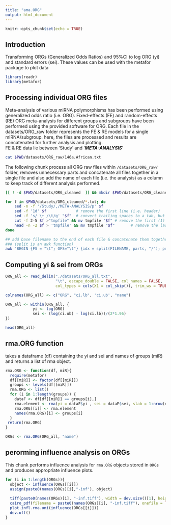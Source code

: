 ```yaml
---
title: "ama.ORG"
output: html_document
---
```


```r
knitr::opts_chunk$set(echo = TRUE)
```

## Introduction
Transforming ORGs (Generalized Odds Ratios) and 95%CI to log ORG (yi) and standard errors (sei). 
These values can be used with the metafor package to plot data


```r
library(readr)
library(metafor)
```

## Processing individual ORG files
Meta-analysis of various miRNA polymorphisms has been performed using generalized odds ratio (i.e. ORG). Fixed-effects (FE) and random-effects (RE) ORG meta-analysis for different groups and subgroups have been performed using the provided software for ORG. Each file in the datasets/ORG_raw folder represents the FE & RE models for a single miRNA/subgroup. here, the files are processed and results are concatenated for further analysis and plotting.  
FE & RE data lie between 'Study' and '***META-ANALYSIS***'

```bash
cat $PWD/datasets/ORG_raw/146a.African.txt
```

The following chunk process all ORG raw files within `/datasets/ORG_raw/` folder, removes unnecessary parts and concatenate all files together in a single file and also add the name of each file (i.e. the analysis) as a column to keep track of different analysis performed.

```bash
[[ ! -d $PWD/datasets/ORG_cleaned  ]] && mkdir $PWD/datasets/ORG_cleaned && cp $PWD/datasets/ORG_raw/*.txt $PWD/datasets/ORG_cleaned

for f in $PWD/datasets/ORG_cleaned/*.txt; do
    sed -n -f '/Study/,/META-ANALYSIS/p' $f
    sed -f '1d' $f             # remove the first line (i.e. header)
    sed -f 's/ \+ /\t/g' "$f"  # convert trailing spaces to a tab, but leave individual spaces intact
    cut -f 2-5 $f >"tmpfile" && mv tmpfile "$f" # remove the first (1) and the last (6) empty column (i.e. tab)
    head -n -2 $f > 'tmpfile' && mv tmpfile "$f"       # remove the last 2 lines
done

## add base filename to the end of each file & concatenate them together
### (split is an awk function)
awk 'BEGIN {FS = "\t"; OFS="\t"} {idx = split(FILENAME, parts, "/"); print $0, parts[idx]}' $PWD/datasets/ORG_cleaned/*.txt > $PWD/datasets/ORG_all.txt
```

## Computing yi & sei from ORGs

```r
ORG_all <- read_delim("./datasets/ORG_all.txt", 
                      "\t", escape_double = FALSE, col_names = FALSE, 
                      col_types = cols(X1 = col_skip()), trim_ws = TRUE)

colnames(ORG_all) <- c("ORG", "ci.lb", 'ci.ub', "name")

ORG_all <- within(ORG_all, {
            yi <- log(ORG)
            sei <- (log(ci.ub) - log(ci.lb))/(2*1.96)
})

head(ORG_all)
```

## rma.ORG function
takes a dataframe (df) containing the yi and sei and names of groups (miR)
and returns a list of rma object.

```r
rma.ORG <- function(df, miR){
  require(metafor)
  df[[miR]] <- factor(df[[miR]])
  groups <- levels(df[[miR]])
  rma.ORG <- list()
  for (i in 1:length(groups)) {
    dataF <- df[df[[miR]] == groups[i],]
    rma.element <- rma(yi = dataF$yi , sei = dataF$sei, slab = 1:nrow(dataF), method = "DL", data = dataF, test = "z", measure = "OR")
    rma.ORG[[i]] <- rma.element
    names(rma.ORG)[i] <- groups[i]
  }
 return(rma.ORG) 
}

ORGs <- rma.ORG(ORG_all, "name")
```

## perorming influence analysis on ORGs
This chunk performs influence analysis for `rma.ORG` objects stored in `ORGs` and produces appropriate influence plots.
```r
for (i in 1:length(ORGs)){
  object <- influence(ORGs[[i]])
  assign(paste0(names(ORGs)[i],"-inf"), object)
  
  tiff(paste0(names(ORGs)[i], "-inf.tiff"), width = dev.size()[1], height =  dev.size()[2], units = 'in', res = 400)
  cairo_pdf(filename = paste0(names(ORGs)[i], "-inf.tiff"), onefile = TRUE, width=5.4,height=7.5, family = "sans", fallback_resolution = 1000)
  plot.infl.rma.uni(influence(ORGs[[i]]))
  dev.off()
}
```






